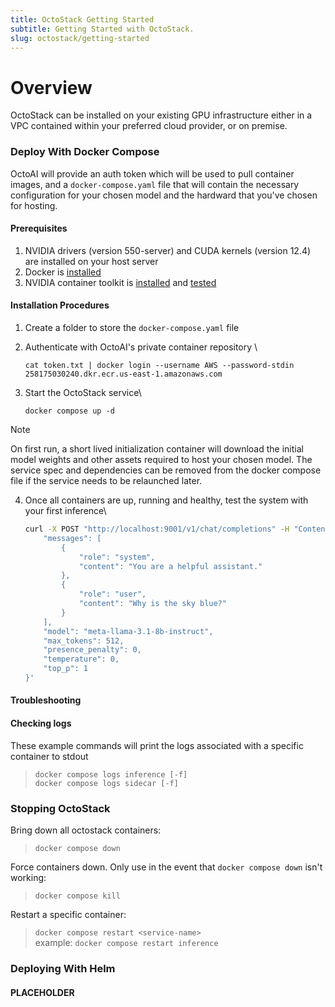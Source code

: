 ```yaml
---
title: OctoStack Getting Started
subtitle: Getting Started with OctoStack.
slug: octostack/getting-started
---
```


# Overview
OctoStack can be installed on your existing GPU infrastructure either in a VPC contained within your preferred cloud provider, or on premise. 

### Deploy With Docker Compose

OctoAI will provide an auth token which will be used to pull container images, and a `docker-compose.yaml` file that will contain the necessary configuration for your chosen model and the hardward that you've chosen for hosting.

#### Prerequisites

1. NVIDIA drivers (version 550-server) and CUDA kernels (version 12.4) are installed on your host server
2. Docker is [installed](https://docs.docker.com/engine/install/)
3. NVIDIA container toolkit is [installed](https://docs.nvidia.com/datacenter/cloud-native/container-toolkit/latest/install-guide.html) and [tested](https://docs.nvidia.com/datacenter/cloud-native/container-toolkit/latest/sample-workload.html)

#### Installation Procedures

1. Create a folder to store the `docker-compose.yaml` file
2. Authenticate with OctoAI's private container repository \

    `cat token.txt | docker login --username AWS --password-stdin 258175030240.dkr.ecr.us-east-1.amazonaws.com`

3. Start the OctoStack service\

    `docker compose up -d`

> [!NOTE]
> On first run, a short lived initialization container will download the initial model weights and other assets required to host your chosen model.  The service spec and dependencies can be removed from the docker compose file if the service needs to be relaunched later.

4. Once all containers are up, running and healthy, test the system with your first inference\

    ``` Bash
    curl -X POST "http://localhost:9001/v1/chat/completions" -H "Content-Type: application/json" --data-raw '{ 
        "messages": [ 
            { 
                "role": "system", 
                "content": "You are a helpful assistant." 
            },
            { 
                "role": "user", 
                "content": "Why is the sky blue?" 
            } 
        ], 
        "model": "meta-llama-3.1-8b-instruct", 
        "max_tokens": 512, 
        "presence_penalty": 0, 
        "temperature": 0, 
        "top_p": 1 
    }'
    ```

#### Troubleshooting

#### Checking logs

These example commands will print the logs associated with a specific container to stdout
>`docker compose logs inference [-f]`\
 `docker compose logs sidecar [-f]`

### Stopping  OctoStack

Bring down all octostack containers:
>`docker compose down`

Force containers down. Only use in the event that `docker compose down` isn't working:
>`docker compose kill`

Restart a specific container:
>`docker compose restart <service-name>`\
example: `docker compose restart inference`

### Deploying With Helm

#### PLACEHOLDER